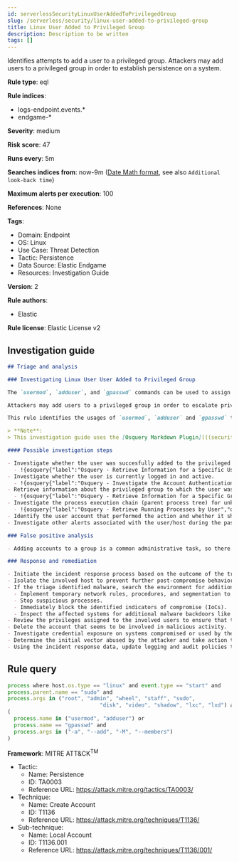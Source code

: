 ```yaml
---
id: serverlessSecurityLinuxUserAddedToPrivilegedGroup
slug: /serverless/security/linux-user-added-to-privileged-group
title: Linux User Added to Privileged Group
description: Description to be written
tags: []
---
```


<div id="linux-user-added-to-privileged-group"></div>

Identifies attempts to add a user to a privileged group. Attackers may add users to a privileged group in order to establish persistence on a system.

**Rule type**: eql

**Rule indices**:

* logs-endpoint.events.*
* endgame-*

**Severity**: medium

**Risk score**: 47

**Runs every**: 5m

**Searches indices from**: now-9m ([Date Math format](((ref))/common-options.html#date-math), see also <DocLink id="serverlessSecurityRulesUiCreate" section="set-the-rules-schedule">`Additional look-back time`</DocLink>)

**Maximum alerts per execution**: 100

**References**: None

**Tags**:

* Domain: Endpoint
* OS: Linux
* Use Case: Threat Detection
* Tactic: Persistence
* Data Source: Elastic Endgame
* Resources: Investigation Guide

**Version**: 2

**Rule authors**:

* Elastic

**Rule license**: Elastic License v2

## Investigation guide

```markdown
## Triage and analysis

### Investigating Linux User User Added to Privileged Group

The `usermod`, `adduser`, and `gpasswd` commands can be used to assign user accounts to new groups in Linux-based operating systems.

Attackers may add users to a privileged group in order to escalate privileges or establish persistence on a system or domain.

This rule identifies the usages of `usermod`, `adduser` and `gpasswd` to assign user accounts to a privileged group.

> **Note**:
> This investigation guide uses the [Osquery Markdown Plugin](((security-guide))/invest-guide-run-osquery.html) introduced in Elastic Stack version 8.5.0. Older Elastic Stack versions will display unrendered Markdown in this guide.

#### Possible investigation steps

- Investigate whether the user was succesfully added to the privileged group.
  - !{osquery{"label":"Osquery - Retrieve Information for a Specific User","query":"SELECT * FROM users WHERE username = {{user.name}}"}}
- Investigate whether the user is currently logged in and active.
  - !{osquery{"label":"Osquery - Investigate the Account Authentication Status","query":"SELECT * FROM logged_in_users WHERE user = {{user.name}}"}}
- Retrieve information about the privileged group to which the user was added.
  - !{osquery{"label":"Osquery - Retrieve Information for a Specific Group","query":"SELECT * FROM groups WHERE groupname = {{group.name}}"}}
- Investigate the process execution chain (parent process tree) for unknown processes. Examine their executable files for prevalence and whether they are located in expected locations.
  - !{osquery{"label":"Osquery - Retrieve Running Processes by User","query":"SELECT pid, username, name FROM processes p JOIN users u ON u.uid = p.uid ORDER BY username"}}
- Identify the user account that performed the action and whether it should perform this kind of action.
- Investigate other alerts associated with the user/host during the past 48 hours.

### False positive analysis

- Adding accounts to a group is a common administrative task, so there is a high chance of the activity being legitimate. Before investigating further, verify that this activity is not benign.

### Response and remediation

- Initiate the incident response process based on the outcome of the triage.
- Isolate the involved host to prevent further post-compromise behavior.
- If the triage identified malware, search the environment for additional compromised hosts.
  - Implement temporary network rules, procedures, and segmentation to contain the malware.
  - Stop suspicious processes.
  - Immediately block the identified indicators of compromise (IoCs).
  - Inspect the affected systems for additional malware backdoors like reverse shells, reverse proxies, or droppers that attackers could use to reinfect the system.
- Review the privileges assigned to the involved users to ensure that the least privilege principle is being followed.
- Delete the account that seems to be involved in malicious activity.
- Investigate credential exposure on systems compromised or used by the attacker to ensure all compromised accounts are identified. Reset passwords for these accounts and other potentially compromised credentials, such as email, business systems, and web services.
- Determine the initial vector abused by the attacker and take action to prevent reinfection through the same vector.
- Using the incident response data, update logging and audit policies to improve the mean time to detect (MTTD) and the mean time to respond (MTTR).

```

## Rule query

```js
process where host.os.type == "linux" and event.type == "start" and
process.parent.name == "sudo" and
process.args in ("root", "admin", "wheel", "staff", "sudo",
                             "disk", "video", "shadow", "lxc", "lxd") and
(
  process.name in ("usermod", "adduser") or
  process.name == "gpasswd" and
  process.args in ("-a", "--add", "-M", "--members")
)

```

**Framework**: MITRE ATT&CK<sup>TM</sup>

* Tactic:
    * Name: Persistence
    * ID: TA0003
    * Reference URL: https://attack.mitre.org/tactics/TA0003/
* Technique:
    * Name: Create Account
    * ID: T1136
    * Reference URL: https://attack.mitre.org/techniques/T1136/
* Sub-technique:
    * Name: Local Account
    * ID: T1136.001
    * Reference URL: https://attack.mitre.org/techniques/T1136/001/

